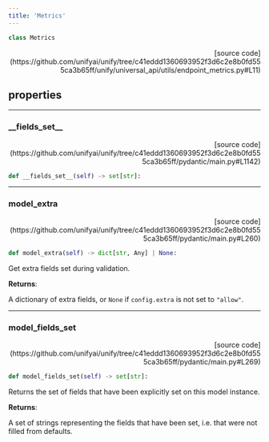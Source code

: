 ```yaml
---
title: 'Metrics'
---
```


```python
class Metrics
```

<p align="right">[source code](https://github.com/unifyai/unify/tree/c41eddd1360693952f3d6c2e8b0fd555ca3b65ff/unify/universal_api/utils/endpoint_metrics.py#L11)</p>



## properties

---

### \_\_fields\_set\_\_

<p align="right">[source code](https://github.com/unifyai/unify/tree/c41eddd1360693952f3d6c2e8b0fd555ca3b65ff/pydantic/main.py#L1142)</p>

```python
def __fields_set__(self) -> set[str]:
```



---

### model\_extra

<p align="right">[source code](https://github.com/unifyai/unify/tree/c41eddd1360693952f3d6c2e8b0fd555ca3b65ff/pydantic/main.py#L260)</p>

```python
def model_extra(self) -> dict[str, Any] | None:
```

Get extra fields set during validation.

**Returns**:

A dictionary of extra fields, or `None` if `config.extra` is not set to `"allow"`.

---

### model\_fields\_set

<p align="right">[source code](https://github.com/unifyai/unify/tree/c41eddd1360693952f3d6c2e8b0fd555ca3b65ff/pydantic/main.py#L269)</p>

```python
def model_fields_set(self) -> set[str]:
```

Returns the set of fields that have been explicitly set on this model instance.

**Returns**:

A set of strings representing the fields that have been set,
i.e. that were not filled from defaults.